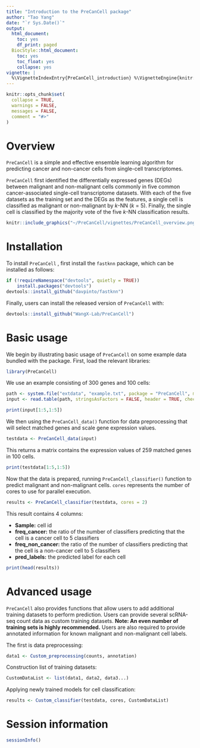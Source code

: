---
title: "Introduction to the PreCanCell package"
author: "Tao Yang"
date: "`r Sys.Date()`"
output:
  html_document:
    toc: yes
    df_print: paged
  BiocStyle::html_document:
    toc: yes
    toc_float: yes
    collapse: yes
vignette: |
  %\VignetteIndexEntry{PreCanCell_introduction} %\VignetteEngine{knitr::rmarkdown} %\VignetteEncoding{UTF-8}
---

```{r setup, include = FALSE}
knitr::opts_chunk$set(
  collapse = TRUE,
  warnings = FALSE,
  messages = FALSE,
  comment = "#>"
)
```

# Overview

`PreCanCell` is a simple and effective ensemble learning algorithm for predicting cancer and non-cancer cells from single-cell transcriptomes.

`PreCanCell` first identified the differentially expressed genes (DEGs) between malignant and non-malignant cells commonly in five common cancer-associated single-cell transcriptome datasets. With each of the five datasets as the training set and the DEGs as the features, a single cell is classified as malignant or non-malignant by *k*-NN (*k* = 5). Finally, the single cell is classified by the majority vote of the five *k*-NN classification results.

```{r, echo = FALSE}
knitr::include_graphics("~/PreCanCell/vignettes/PreCanCell_overview.png")
```

# Installation

To install `PreCanCell` , first install the `fastknn` package, which can be installed as follows:

```{r, eval=FALSE}
if (!requireNamespace("devtools", quietly = TRUE))
    install.packages("devtools")
devtools::install_github("davpinto/fastknn")
```

Finally, users can install the released version of `PreCanCell` with:

```{r, eval=FALSE}
devtools::install_github("WangX-Lab/PreCanCell")
```

# Basic usage

We begin by illustrating basic usage of `PreCanCell` on some example data bundled with the package. First, load the relevant libraries:

```{r, results='hide', message=FALSE, warning=FALSE}
library(PreCanCell)
```

We use an example consisting of 300 genes and 100 cells:

```{r, results='hide'}
path <- system.file("extdata", "example.txt", package = "PreCanCell", mustWork = TRUE)
input <- read.table(path, stringsAsFactors = FALSE, header = TRUE, check.names = FALSE, sep = "\t", row.names = 1)
```

```{r}
print(input[1:5,1:5])
```

We then using the `PreCanCell_data()` function for data preprocessing that will select matched genes and scale gene expression values.

```{r}
testdata <- PreCanCell_data(input)
```

This returns a matrix contains the expression values of 259 matched genes in 100 cells.

```{r}
print(testdata[1:5,1:5])
```

Now that the data is prepared, running `PreCanCell_classifier()` function to predict malignant and non-malignant cells. `cores` represents the number of cores to use for parallel execution.

```{r}
results <- PreCanCell_classifier(testdata, cores = 2)
```

This result contains 4 columns:

-   **Sample:** cell id
-   **freq_cancer:** the ratio of the number of classifiers predicting that the cell is a cancer cell to 5 classifiers
-   **freq_non_cancer:** the ratio of the number of classifiers predicting that the cell is a non-cancer cell to 5 classifiers
-   **pred_labels:** the predicted label for each cell

```{r}
print(head(results))
```

# Advanced usage

`PreCanCell` also provides functions that allow users to add additional training datasets to perform prediction. Users can provide several scRNA-seq count data as custom training datasets. **Note: An even number of training sets is highly recommended.** Users are also required to provide annotated information for known malignant and non-malignant cell labels.

The first is data preprocessing:

```{r, eval=FALSE}
data1 <- Custom_preprocessing(counts, annotation)
```

Construction list of training datasets:

```{r, eval=FALSE}
CustomDataList <- list(data1, data2, data3...)
```

Applying newly trained models for cell classification:

```{r, eval=FALSE}
results <- Custom_classifier(testdata, cores, CustomDataList)
```

# Session information

```{r}
sessionInfo()
```

